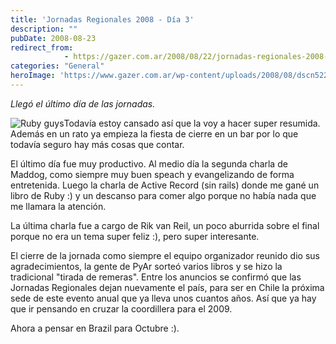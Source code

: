 ```yaml
---
title: 'Jornadas Regionales 2008 - Día 3'
description: ""
pubDate: 2008-08-23
redirect_from: 
            - https://gazer.com.ar/2008/08/22/jornadas-regionales-2008-dia-3/
categories: "General"
heroImage: 'https://www.gazer.com.ar/wp-content/uploads/2008/08/dscn5222-300x225.jpg'
---
```

_Llegó el último día de las jornadas._

![Ruby guys](https://www.gazer.com.ar/wp-content/uploads/2008/08/dscn5222-300x225.jpg "Ruby guys")Todavía estoy cansado así que la voy a hacer super resumida. Además en un rato ya empieza la fiesta de cierre en un bar por lo que todavía seguro hay más cosas que contar.

El último día fue muy productivo. Al medio día la segunda charla de Maddog, como siempre muy buen speach y evangelizando de forma entretenida. Luego la charla de Active Record (sin rails) donde me gané un libro de Ruby :) y un descanso para comer algo porque no había nada que me llamara la atención.

La última charla fue a cargo de Rik van Reil, un poco aburrida sobre el final porque no era un tema super feliz :), pero super interesante.

El cierre de la jornada como siempre el equipo organizador reunido dio sus agradecimientos, la gente de PyAr sorteó varios libros y se hizo la tradicional "tirada de remeras". Entre los anuncios se confirmó que las Jornadas Regionales dejan nuevamente el país, para ser en Chile la próxima sede de este evento anual que ya lleva unos cuantos años. Así que ya hay que ir pensando en cruzar la coordillera para el 2009.

Ahora a pensar en Brazil para Octubre :).
